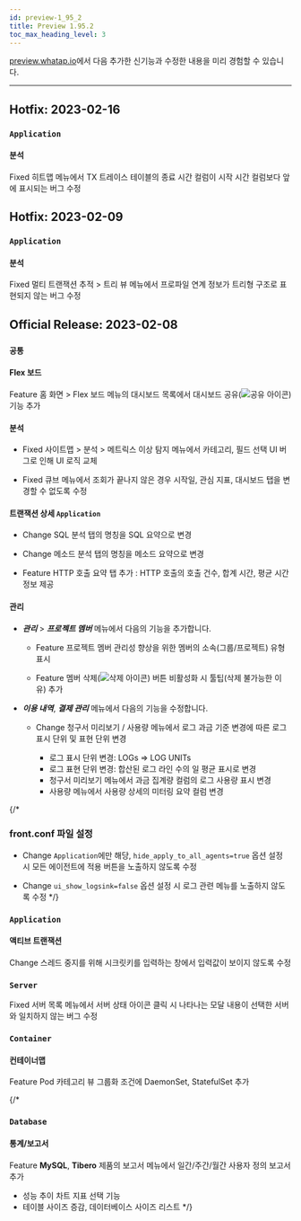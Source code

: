 ```yaml
---
id: preview-1_95_2
title: Preview 1.95.2
toc_max_heading_level: 3
---
```


<head>
<meta name="robots" content="noindex, nofollow"/>
</head>


[preview.whatap.io](https://preview.whatap.io)에서 다음 추가한 신기능과 수정한 내용을 미리 경험할 수 있습니다. 

---

## Hotfix: 2023-02-16

### `Application`

#### 분석

<Status>Fixed</Status> <UI>히트맵</UI> 메뉴에서 <UI>TX 트레이스</UI> 테이블의 <UI>종료 시간</UI> 컬럼이 <UI>시작 시간</UI> 컬럼보다 앞에 표시되는 버그 수정


## Hotfix: 2023-02-09

### `Application`

#### 분석

<Status>Fixed</Status> <UI>멀티 트랜잭션 추적</UI> > <UI>트리 뷰</UI> 메뉴에서 프로파일 연계 정보가 트리형 구조로 표현되지 않는 버그 수정


## Official Release: 2023-02-08

### `공통`

#### Flex 보드

<Status>Feature</Status> <UI>홈 화면</UI> > <UI>Flex 보드</UI> 메뉴의 대시보드 목록에서 대시보드 공유(<img src='/img/ico-flexboard-share.svg' alt='공유 아이콘' />) 기능 추가

#### 분석

- <Status>Fixed</Status> <UI>사이트맵</UI> > <UI>분석</UI> > <UI>메트릭스 이상 탐지</UI> 메뉴에서 카테고리, 필드 선택 UI 버그로 인해 UI 로직 교체

- <Status>Fixed</Status> <UI>큐브</UI> 메뉴에서 조회가 끝나지 않은 경우 <UI>시작일</UI>, <UI>관심 지표</UI>, 대시보드 탭을 변경할 수 없도록 수정

#### 트랜잭션 상세 `Application`

- <Status>Change</Status> <UI>SQL</UI> 분석 탭의 명칭을 <UI>SQL 요약</UI>으로 변경

- <Status>Change</Status> <UI>메소드 분석</UI> 탭의 명칭을 <UI>메소드 요약</UI>으로 변경

- <Status>Feature</Status> <UI>HTTP 호출 요약</UI> 탭 추가 : HTTP 호출의 호출 건수, 합계 시간, 평균 시간 정보  제공

#### 관리

* ***관리*** > ***프로젝트 멤버*** 메뉴에서 다음의 기능을 추가합니다.

  - <Status>Feature</Status> 프로젝트 멤버 관리성 향상을 위한 멤버의 소속(<UI>그룹</UI>/<UI>프로젝트</UI>) 유형 표시
  
  - <Status>Feature</Status> 멤버 삭제(<img src='/img/ico-trash.svg' alt='삭제 아이콘'/>) 버튼 비활성화 시 툴팁(삭제 불가능한 이유) 추가

* ***이용 내역***, ***결제 관리*** 메뉴에서 다음의 기능을 수정합니다.

  - <Status>Change</Status> <UI>청구서 미리보기</UI> / <UI>사용량</UI> 메뉴에서 로그 과금 기준 변경에 따른 로그 표시 단위 및 표현 단위 변경

    - 로그 표시 단위 변경: LOGs ⇒ LOG UNITs
    - 로그 표현 단위 변경: 합산된 로그 라인 수의 일 평균 표시로 변경
    - <UI>청구서 미리보기</UI> 메뉴에서 <UI>과금 집계량</UI> 컬럼의 로그 사용량 표시 변경
    - <UI>사용량</UI> 메뉴에서 사용량 상세의 미터링 요약 컬럼 변경

{/*
### front.conf 파일 설정

- <Status>Change</Status> <code>Application</code>에만 해당, <code>hide_apply_to_all_agents=true</code> 옵션 설정 시 <UI>모든 에이전트에 적용</UI> 버튼을 노출하지 않도록 수정

- <Status>Change</Status> <code>ui_show_logsink=false</code> 옵션 설정 시 <UI>로그</UI> 관련 메뉴를 노출하지 않도록 수정
*/}

### `Application`

#### 액티브 트랜잭션

<Status>Change</Status> 스레드 중지를 위해 시크릿키를 입력하는 창에서 입력값이 보이지 않도록 수정


### `Server`

<Status>Fixed</Status> <UI>서버 목록</UI> 메뉴에서 서버 상태 아이콘 클릭 시 나타나는 모달 내용이 선택한 서버와 일치하지 않는 버그 수정


### `Container`

#### 컨테이너맵

<Status>Feature</Status> Pod 카테고리 뷰 그룹화 조건에 <UI>DaemonSet</UI>, <UI>StatefulSet</UI> 추가

{/*
### `Database`

#### 통계/보고서

<Status>Feature</Status> <b>MySQL</b>, <b>Tibero</b> 제품의 <UI>보고서</UI> 메뉴에서 일간/주간/월간 사용자 정의 보고서 추가

  - 성능 추이 차트 지표 선택 기능
  - 테이블 사이즈 증감, 데이터베이스 사이즈 리스트
*/}
